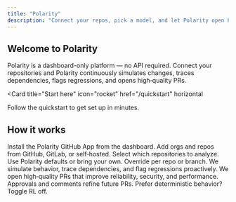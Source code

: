 ```yaml
---
title: "Polarity"
description: "Connect your repos, pick a model, and let Polarity open PRs that improve reliability, security, and performance."
---
```


## Welcome to Polarity

Polarity is a dashboard-only platform — no API required. Connect your repositories and Polarity continuously simulates changes, traces dependencies, flags regressions, and opens high‑quality PRs.

<Card
  title="Start here"
  icon="rocket"
  href="/quickstart"
  horizontal
>
  Follow the quickstart to get set up in minutes.
</Card>

## How it works

<Steps>
<Step title="Install the GitHub App">
  Install the Polarity GitHub App from the dashboard.
</Step>
<Step title="Connect your repos">
  Add orgs and repos from GitHub, GitLab, or self‑hosted. Select which repositories to analyze.
</Step>
<Step title="Choose the model">
  Use Polarity defaults or bring your own. Override per repo or branch.
</Step>
<Step title="Polarity analyzes every commit">
  We simulate behavior, trace dependencies, and flag regressions proactively.
</Step>
<Step title="Polarity publishes PRs">
  We open high‑quality PRs that improve reliability, security, and performance.
</Step>
<Step title="Learns over time — or lock defaults">
  Approvals and comments refine future PRs. Prefer deterministic behavior? Toggle RL off.
</Step>
</Steps>
